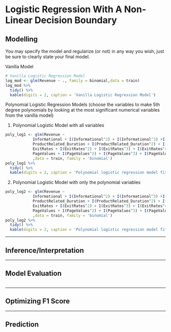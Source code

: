 # Logistic Regression With A Non-Linear Decision Boundary

## Modelling

You may specify the model and regularize (or not) in any way you wish, just be sure to clearly state your final model.

Vanilla Model

```r
# Vanilla Logistic Regression Model
log_mod <- glm(Revenue ~ ., family = binomial,data = train)
log_mod %>% 
  tidy() %>%
  kable(digits = 2, caption = 'Vanilla Logistic Regression Model')
```

Polynomial Logistic Regression Models (choose the variables to make 5th degree polynomials by looking at the most significant numerical variables from the vanilla model)

1.  Polynomial Logistic Model with all variables

```r
poly_log1 <- glm(Revenue ~ 
            Informational + I(Informational^2) + I(Informational^3) +I(Informational^4) + 
            ProductRelated_Duration + I(ProductRelated_Duration^2) + I(ProductRelated_Duration^3) + I(ProductRelated_Duration^4) +
            ExitRates + I(ExitRates^2) + I(ExitRates^3) + I(ExitRates^4) + 
            PageValues + I(PageValues^2) + I(PageValues^3) + I(PageValues^4) + .
            ,data = train, family = 'binomial')
poly_log1 %>% 
  tidy() %>%
  kable(digits = 2, caption = 'Polynomial logistic regression model fitted to the online shopping dataset using all the varibles')
```

2.  Polynomial Logistic Model with only the polynomial variables

```r
poly_log2 <- glm(Revenue ~ 
            Informational + I(Informational^2) + I(Informational^3) +I(Informational^4) + 
            ProductRelated_Duration + I(ProductRelated_Duration^2) + I(ProductRelated_Duration^3) + I(ProductRelated_Duration^4) +
            ExitRates + I(ExitRates^2) + I(ExitRates^3) + I(ExitRates^4) + 
            PageValues + I(PageValues^2) + I(PageValues^3) + I(PageValues^4) 
            ,data = train, family = 'binomial')
poly_log2 %>% 
  tidy() %>%
  kable(digits = 2, caption = 'Polynomial logistic regression model fitted to the online shopping dataset using only the polynomial variables')

```

------------------------------------------------------------------------

\newpage

## Inference/Interpretation

------------------------------------------------------------------------

\newpage

## Model Evaluation

```r

```

------------------------------------------------------------------------

\newpage

## Optimizing F1 Score

------------------------------------------------------------------------

\newpage

## Prediction
